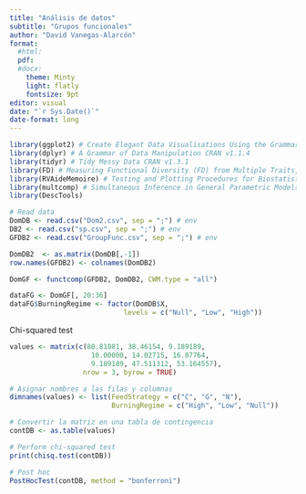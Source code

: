 ```yaml
---
title: "Análisis de datos"
subtitle: "Grupos funcionales"
author: "David Vanegas-Alarcón"
format:
  #html:
  pdf:
  #docx: 
    theme: Minty
    light: flatly
    fontsize: 9pt
editor: visual
date: "`r Sys.Date()`"
date-format: long
---
```


```r
library(ggplot2) # Create Elegant Data Visualisations Using the Grammar of Graphics CRAN v3.5.1
library(dplyr) # A Grammar of Data Manipulation CRAN v1.1.4
library(tidyr) # Tidy Messy Data CRAN v1.3.1
library(FD) # Measuring Functional Diversity (FD) from Multiple Traits, and Other Tools for Functional Ecology CRAN v1.0-12.3 returns the frequencies of each class
library(RVAideMemoire) # Testing and Plotting Procedures for Biostatistics [::NA/NA] v0.9-83-7 # Testing and Plotting Procedures for Biostatistics CRAN v0.9-83-7
library(multcomp) # Simultaneous Inference in General Parametric Models CRAN v1.4-25
library(DescTools)
```

```r
# Read data
DomDB <- read.csv("Dom2.csv", sep = ";") # env
DB2 <- read.csv("sp.csv", sep = ";") # env
GFDB2 <- read.csv("GroupFunc.csv", sep = ";") # env
```

```r
DomDB2  <- as.matrix(DomDB[,-1])
row.names(GFDB2) <- colnames(DomDB2)

DomGF <- functcomp(GFDB2, DomDB2, CWM.type = "all")

dataFG <- DomGF[, 20:36]
dataFG$BurningRegime <- factor(DomDB$X, 
                            levels = c("Null", "Low", "High"))
```

Chi-squared test

```r
values <- matrix(c(80.81081, 38.46154, 9.189189,
                    10.00000, 14.02715, 16.87764,
                    9.189189, 47.511312, 53.164557), 
                  nrow = 3, byrow = TRUE)

# Asignar nombres a las filas y columnas
dimnames(values) <- list(FeedStrategy = c("C", "G", "N"), 
                         BurningRegime = c("High", "Low", "Null"))

# Convertir la matriz en una tabla de contingencia
contDB <- as.table(values)

# Perform chi-squared test
print(chisq.test(contDB))

# Post hoc
PostHocTest(contDB, method = "bonferroni")

```
